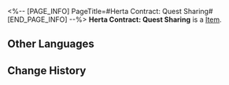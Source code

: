 <%-- [PAGE_INFO]
PageTitle=#Herta Contract: Quest Sharing#
[END_PAGE_INFO] --%>
{{Item Infobox
|id          = 310003
|image       = Item Herta Contract- Quest Sharing.png
|type        = 
|invCategory = Valuables
|rarity      = 3
|effect      = 
|description = A mutual aid contract between Herta and the Express. She will help the Express whenever she can, in exchange for treasures found during trailblazing.
}}
'''Herta Contract: Quest Sharing''' is a [[Item]].

==Other Languages==
{{Other Languages
|en   = Herta Contract: Quest Sharing
|zhs  = 黑塔&nbsp;•&nbsp;冒险共享协议
|zht  = 黑塔•冒險共用協議
|ja   = ヘルタ・冒険共有協定
|ko   = 헤르타 • 모험 공유 협의
|es   = Herta - Contrato de colaboración en aventuras
|fr   = Contrat de partage de quête de Herta
|ru   = «Герта»: Контракт на совместные приключения
|th   = Herta - พันธสัญญาแบ่งปันการผจญภัย
|vi   = Herta - Thoả Thuận Chia Sẻ Phiêu Lưu
|de   = Hertas Vertrag &ndash; Abenteuerbeteiligung
|id   = Herta Contract: Quest Sharing
|pt   = Contrato de Herta: Compartilhamento de Missões
}}

==Change History==
{{Change History|1.0}}